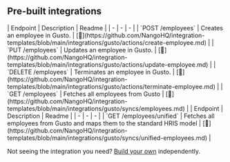 
## Pre-built integrations

<AccordionGroup>


<Accordion title="Employees">
| Endpoint | Description | Readme |
| - | - | - |
| `POST /employees` | Creates an employee in Gusto. | [🔗](https://github.com/NangoHQ/integration-templates/blob/main/integrations/gusto/actions/create-employee.md) |
| `PUT /employees` | Updates an employee in Gusto. | [🔗](https://github.com/NangoHQ/integration-templates/blob/main/integrations/gusto/actions/update-employee.md) |
| `DELETE /employees` | Terminates an employee in Gusto. | [🔗](https://github.com/NangoHQ/integration-templates/blob/main/integrations/gusto/actions/terminate-employee.md) |
| `GET /employees` | Fetches all employees from Gusto | [🔗](https://github.com/NangoHQ/integration-templates/blob/main/integrations/gusto/syncs/employees.md) |
</Accordion>


<Accordion title="Unified HRIS API">
| Endpoint | Description | Readme |
| - | - | - |
| `GET /employees/unified` | Fetches all employees from Gusto and maps them to the standard HRIS model | [🔗](https://github.com/NangoHQ/integration-templates/blob/main/integrations/gusto/syncs/unified-employees.md) |
</Accordion>

</AccordionGroup>

<Tip>Not seeing the integration you need? [Build your own](https://nango.dev/docs/guides/platform/functions) independently.</Tip>
